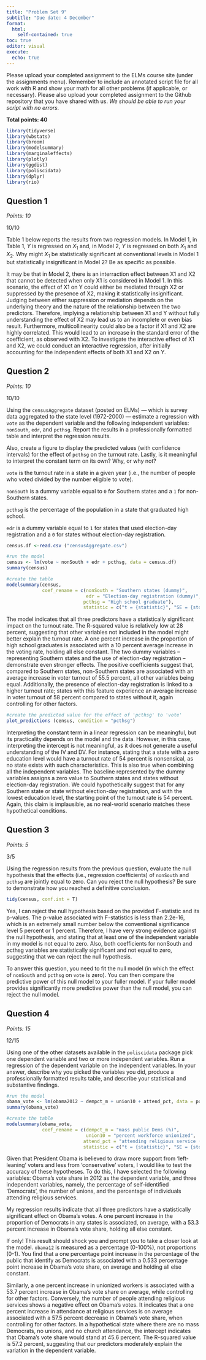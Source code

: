 ```yaml
---
title: "Problem Set 9"
subtitle: "Due date: 4 December"
format: 
  html:
    self-contained: true
toc: true
editor: visual
execute: 
  echo: true
---
```


Please upload your completed assignment to the ELMs course site (under the assignments menu). Remember to include an annotated script file for all work with R and show your math for all other problems (if applicable, or necessary). Please also upload your completed assignment to the Github repository that you have shared with us. *We should be able to run your script with no errors.*

**Total points: 40**

```r
library(tidyverse)
library(wbstats)
library(broom)
library(modelsummary)
library(marginaleffects)
library(plotly)
library(ggdist)
library(poliscidata)
library(dplyr)
library(rio)
```

## Question 1

*Points: 10*

:::{.callout-tip}
10/10
:::

Table 1 below reports the results from two regression models. In Model 1, in Table 1, $Y$ is regressed on $X_1$ and, in Model 2, $Y$ is regressed on both $X_1$ and $X_2$. Why might $X_1$ be statistically significant at conventional levels in Model 1 but statistically insignificant in Model 2? Be as specific as possible.

It may be that in Model 2, there is an interraction effect between X1 and X2 that cannot be detected when only X1 is considered in Model 1. In this scenario, the effect of X1 on Y could either be mediated through X2 or suppressed by the presence of X2, making it statistically insignificant. Judging between either suppression or mediation depends on the underlying theory and the nature of the relationship between the two predictors. Therefore, implying a relationship between X1 and Y without fully understanding the effect of X2 may lead us to an incomplete or even bias result. Furthermore, multicollinearity could also be a factor if X1 and X2 are highly correlated. This would lead to an increase in the standard error of the coefficient, as observed with X2. To investigate the interactive effect of X1 and X2, we could conduct an interactive regression, after initially accounting for the independent effects of both X1 and X2 on Y.

## Question 2

*Points: 10*

:::{.callout-tip}
10/10
:::

Using the `censusAggregate` dataset (posted on ELMs) --- which is survey data aggregated to the state level (1972-2000) --- estimate a regression with `vote` as the dependent variable and the following independent variables: `nonSouth`, `edr`, and `pcthsg`. Report the results in a professionally formatted table and interpret the regression results.

Also, create a figure to display the predicted values (with confidence intervals) for the effect of `pcthsg` on the turnout rate. Lastly, is it meaningful to interpret the constant term on its own? Why, or why not?

::: callout-note
`vote` is the turnout rate in a state in a given year (i.e., the number of people who voted divided by the number eligible to vote).

`nonSouth` is a dummy variable equal to `0` for Southern states and a `1` for non-Southern states.

`pcthsg` is the percentage of the population in a state that graduated high school.

`edr` is a dummy variable equal to `1` for states that used election-day registration and a `0` for states without election-day registration.
:::

```r
census.df <-read.csv ("censusAggregate.csv")

#run the model
census <- lm(vote ~ nonSouth + edr + pcthsg, data = census.df)
summary(census)

#create the table
modelsummary(census, 
             coef_rename = c(nonSouth = "Southern states (dummy)",
                             edr = "Election-day registration (dummy)", 
                            pcthsg = "High school graduate"),
                            statistic = c("t = {statistic}", "SE = {std.error}", "conf.int"))

```

The model indicates that all three predictors have a statistically significant impact on the turnout rate. The R-squared value is relatively low at 28 percent, suggesting that other variables not included in the model might better explain the turnout rate. A one percent increase in the proportion of high school graduates is associated with a 10 percent average increase in the voting rate, holding all else constant. The two dummy variables -- representing Southern states and the use of election-day registration -- demonstrate even stronger effects. The positive coefficients suggest that, compared to Southern states, non-Southern states are associated with an average increase in voter turnout of 55.5 percent, all other variables being equal. Additionally, the presence of election-day registration is linked to a higher turnout rate; states with this feature experience an average increase in voter turnout of 58 percent compared to states without it, again controlling for other factors.

```r
#create the predicted value for the effect of 'pcthsg' to 'vote'
plot_predictions (census, condition = "pcthsg")
```

Interpreting the constant term in a linear regression can be meaningful, but its practicality depends on the model and the data. However, in this case, interpreting the intercept is not meaningful, as it does not generate a useful understanding of the IV and DV. For instance, stating that a state with a zero education level would have a turnout rate of 54 percent is nonsensical, as no state exists with such characteristics. This is also true when combining all the independent variables. The baseline represented by the dummy variables assigns a zero value to Southern states and states without election-day registration. We could hypothetically suggest that for any Southern state or state without election-day registration, and with the lowest education level, the starting point of the turnout rate is 54 percent. Again, this claim is implausible, as no real-world scenario matches these hypothetical conditions.

## Question 3

*Points: 5*

:::{.callout-tip}
3/5
:::

Using the regression results from the previous question, evaluate the null hypothesis that the effects (i.e., regression coefficients) of `nonSouth` and `pcthsg` are jointly equal to zero. Can you reject the null hypothesis? Be sure to demonstrate how you reached a definitive conclusion.

```r
tidy(census, conf.int = T) 
```

Yes, I can reject the null hypothesis based on the provided F-statistic and its p-values. The p-value associated with F-statistics is less than 2.2e-16, which is an extremely small number below the conventional significance level 5 percent or 1 percent. Therefore, I have very strong evidence against the null hypothesis, and stating that at least one of the independent variable in my model is not equal to zero. Also, both coefficients for nonSouth and pcthsg variables are statistically significant and not equal to zero, suggesting that we can reject the null hypothesis.

:::{.callout-tip}
To answer this question, you need to fit the null model (in which the effect of `nonSouth` and `pcthsg` on `vote` is zero). You can then compare the predictive power of this null model to your fuller model. If your fuller model provides significantly more predictive power than the null model, you can reject the null model. 
:::

## Question 4

*Points: 15*

:::{.callout-tip}
12/15
:::

Using one of the other datasets available in the `poliscidata` package pick one dependent variable and two or more independent variables. Run a regression of the dependent variable on the independent variables. In your answer, describe why you picked the variables you did, produce a professionally formatted results table, and describe your statistical and substantive findings.

```r
#run the model
obama_vote <- lm(obama2012 ~ dempct_m + union10 + attend_pct, data = poliscidata::states)
summary(obama_vote)

#create the table
modelsummary(obama_vote, 
             coef_rename = c(dempct_m = "mass public Dems (%)",
                             union10 = "percent workforce unionized", 
                            attend_pct = "attending religious service (%)"),
                            statistic = c("t = {statistic}", "SE = {std.error}", "conf.int"))

```

Given that President Obama is believed to draw more support from 'left-leaning' voters and less from 'conservative' voters, I would like to test the accuracy of these hypotheses. To do this, I have selected the following variables: Obama's vote share in 2012 as the dependent variable, and three independent variables, namely, the percentage of self-identified 'Democrats', the number of unions, and the percentage of individuals attending religious services.

My regression results indicate that all three predictors have a statistically significant effect on Obama's votes. A one percent increase in the proportion of Democrats in any states is associated, on average, with a 53.3 percent increase in Obama's vote share, holding all else constant. 

:::{.callout-tip}
If only! This result should shock you and prompt you to take a closer look at the model. `obama12` is measured as a percentage (0-100%), not proportions (0-1). You find that a one percentage point increase in the percentage of the public that identify as Democrats is associated with a 0.533 percentage point increase in Obama's vote share, on average and holding all else constant. 
:::

Similarly, a one percent increase in unionized workers is associated with a 53.7 percent increase in Obama's vote share on average, while controlling for other factors. Conversely, the number of people attending religious services shows a negative effect on Obama's votes. It indicates that a one percent increase in attendance at religious services is on average associated with a 57.5 percent decrease in Obama's vote share, when controlling for other factors. In a hypothetical state where there are no mass Democrats, no unions, and no church attendance, the intercept indicates that Obama's vote share would stand at 45.6 percent. The R-squared value is 57.2 percent, suggesting that our predictors moderately explain the variation in the dependent variable.
